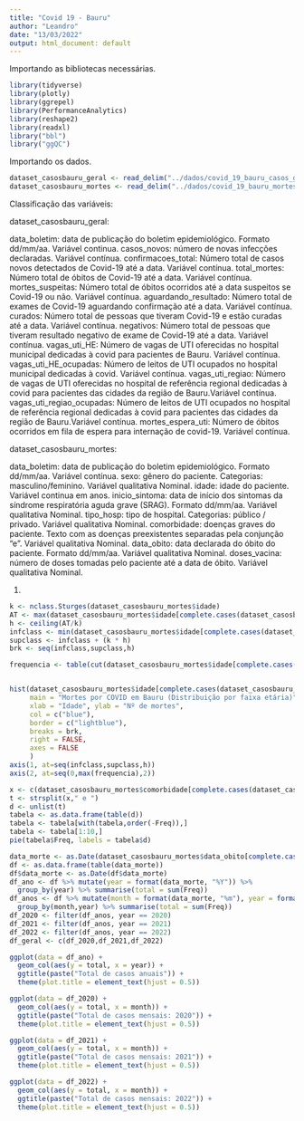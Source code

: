 ```yaml
---
title: "Covid 19 - Bauru"
author: "Leandro"
date: "13/03/2022"
output: html_document: default
---
```


Importando as bibliotecas necessárias. 

```r
library(tidyverse)
library(plotly)
library(ggrepel)
library(PerformanceAnalytics)
library(reshape2)
library(readxl)
library("bbl")
library("ggQC")
```

Importando os dados.

```r
dataset_casosbauru_geral <- read_delim("../dados/covid_19_bauru_casos_geral.csv",delim = ";")
dataset_casosbauru_mortes <- read_delim("../dados/covid_19_bauru_mortes.csv",delim = ";")
```

Classificação das variáveis:

dataset_casosbauru_geral:

data_boletim: data de publicação do boletim epidemiológico. Formato dd/mm/aa. Variável continua. 
casos_novos: número de novas infecções declaradas. Variável contínua.
confirmacoes_total: Número total de casos novos detectados de Covid-19 até a data. Variável contínua.
total_mortes: Número total de óbitos de Covid-19 até a data. Variável contínua.
mortes_suspeitas: Número total de óbitos ocorridos até a data suspeitos se Covid-19 ou não. Variável contínua.
aguardando_resultado: Número total de exames de Covid-19 aguardando confirmação até a data. Variável contínua.
curados: Número total de pessoas que tiveram Covid-19 e estão curadas até a data. Variável contínua.
negativos: Número total de pessoas que tiveram resultado negativo de exame de Covid-19 até a data. Variável contínua.
vagas_uti_HE: Número de vagas de UTI oferecidas no hospital municipal dedicadas à covid para pacientes de Bauru. Variável contínua.
vagas_uti_HE_ocupadas: Número de leitos de UTI ocupados no hospital municipal dedicadas à covid. Variável contínua.
vagas_uti_regiao: Número de vagas de UTI oferecidas no hospital de referência regional dedicadas à covid para pacientes das cidades da região de Bauru.Variável contínua.
vagas_uti_regiao_ocupadas: Número de leitos de UTI ocupados no hospital de referência regional dedicadas à covid para pacientes das cidades da região de Bauru.Variável contínua.
mortes_espera_uti: Número de óbitos ocorridos em fila de espera para internação de covid-19. Variável contínua.

dataset_casosbauru_mortes:

data_boletim: data de publicação do boletim epidemiológico. Formato dd/mm/aa.  Variável contínua. 
sexo: gênero do paciente. Categorias: masculino/feminino.  Variável qualitativa Nominal. 
idade: idade do paciente. Variável continua em anos.
inicio_sintoma: data de início dos sintomas da síndrome respiratória aguda grave (SRAG). Formato dd/mm/aa.  Variável qualitativa Nominal. 
tipo_hosp: tipo de hospital. Categorias: público / privado.  Variável qualitativa Nominal. 
comorbidade: doenças graves do paciente. Texto com as doenças preexistentes separadas pela conjunção "e".  Variável qualitativa Nominal. 
data_obito: data declarada do óbito do paciente. Formato dd/mm/aa.  Variável qualitativa Nominal. 
doses_vacina: número de doses tomadas pelo paciente até a data de óbito. Variável qualitativa Nominal. 

1)

```r
k <- nclass.Sturges(dataset_casosbauru_mortes$idade)
AT <- max(dataset_casosbauru_mortes$idade[complete.cases(dataset_casosbauru_mortes$idade)]) - min(dataset_casosbauru_mortes$idade[complete.cases(dataset_casosbauru_mortes$idade)]) 
h <- ceiling(AT/k)
infclass <- min(dataset_casosbauru_mortes$idade[complete.cases(dataset_casosbauru_mortes$idade)]) 
supclass <- infclass + (k * h)
brk <- seq(infclass,supclass,h)

frequencia <- table(cut(dataset_casosbauru_mortes$idade[complete.cases(dataset_casosbauru_mortes$idade)], breaks = brk, right = FALSE))


hist(dataset_casosbauru_mortes$idade[complete.cases(dataset_casosbauru_mortes$idade)],  
     main = "Mortes por COVID em Bauru (Distribuição por faixa etária)", 
     xlab = "Idade", ylab = "Nº de mortes", 
     col = c("blue"), 
     border = c("lightblue"),
     breaks = brk,
     right = FALSE,
     axes = FALSE
     )
axis(1, at=seq(infclass,supclass,h))
axis(2, at=seq(0,max(frequencia),2))

```

```r
x <- c(dataset_casosbauru_mortes$comorbidade[complete.cases(dataset_casosbauru_mortes$comorbidade)])
t <- strsplit(x," e ")
d <- unlist(t)
tabela <- as.data.frame(table(d))
tabela <- tabela[with(tabela,order(-Freq)),]
tabela <- tabela[1:10,]
pie(tabela$Freq, labels = tabela$d)
```
```r
data_morte <- as.Date(dataset_casosbauru_mortes$data_obito[complete.cases(dataset_casosbauru_mortes$data_obito)], format = "%d/%m/%Y")
df <- as.data.frame(table(data_morte))
df$data_morte <- as.Date(df$data_morte)
df_ano <- df %>% mutate(year = format(data_morte, "%Y")) %>% 
  group_by(year) %>% summarise(total = sum(Freq))
df_anos <- df %>% mutate(month = format(data_morte, "%m"), year = format(data_morte, "%Y")) %>% 
  group_by(month,year) %>% summarise(total = sum(Freq))
df_2020 <- filter(df_anos, year == 2020)
df_2021 <- filter(df_anos, year == 2021)
df_2022 <- filter(df_anos, year == 2022)
df_geral <- c(df_2020,df_2021,df_2022)

ggplot(data = df_ano) +
  geom_col(aes(y = total, x = year)) +
  ggtitle(paste("Total de casos anuais")) +
  theme(plot.title = element_text(hjust = 0.5))

ggplot(data = df_2020) +
  geom_col(aes(y = total, x = month)) +
  ggtitle(paste("Total de casos mensais: 2020")) +
  theme(plot.title = element_text(hjust = 0.5))

ggplot(data = df_2021) +
  geom_col(aes(y = total, x = month)) +
  ggtitle(paste("Total de casos mensais: 2021")) +
  theme(plot.title = element_text(hjust = 0.5))

ggplot(data = df_2022) +
  geom_col(aes(y = total, x = month)) +
  ggtitle(paste("Total de casos mensais: 2022")) +
  theme(plot.title = element_text(hjust = 0.5))
```
